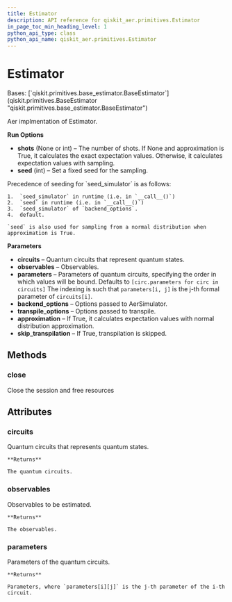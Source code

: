 ```yaml
---
title: Estimator
description: API reference for qiskit_aer.primitives.Estimator
in_page_toc_min_heading_level: 1
python_api_type: class
python_api_name: qiskit_aer.primitives.Estimator
---
```


# Estimator

<Class id="qiskit_aer.primitives.Estimator" isDedicatedPage={true} github="https://github.com/qiskit/qiskit-aer/tree/stable/0.11/qiskit_aer/primitives/estimator.py" signature="Estimator(circuits: Iterable[QuantumCircuit] | QuantumCircuit, observables: Iterable[SparsePauliOp] | SparsePauliOp, *args, parameters: Iterable[Iterable[Parameter]] | None = None, **kwargs)" modifiers="class">
  Bases: [`qiskit.primitives.base_estimator.BaseEstimator`](qiskit.primitives.BaseEstimator "qiskit.primitives.base_estimator.BaseEstimator")

  Aer implmentation of Estimator.

  **Run Options**

  *   **shots** (None or int) – The number of shots. If None and approximation is True, it calculates the exact expectation values. Otherwise, it calculates expectation values with sampling.
  *   **seed** (int) – Set a fixed seed for the sampling.

  <Admonition title="Note" type="note">
    Precedence of seeding for `seed_simulator` is as follows:

    1.  `seed_simulator` in runtime (i.e. in `__call__()`)
    2.  `seed` in runtime (i.e. in `__call__()`)
    3.  `seed_simulator` of `backend_options`.
    4.  default.

    `seed` is also used for sampling from a normal distribution when approximation is True.
  </Admonition>

  **Parameters**

  *   **circuits** – Quantum circuits that represent quantum states.
  *   **observables** – Observables.
  *   **parameters** – Parameters of quantum circuits, specifying the order in which values will be bound. Defaults to `[circ.parameters for circ in circuits]` The indexing is such that `parameters[i, j]` is the j-th formal parameter of `circuits[i]`.
  *   **backend\_options** – Options passed to AerSimulator.
  *   **transpile\_options** – Options passed to transpile.
  *   **approximation** – If True, it calculates expectation values with normal distribution approximation.
  *   **skip\_transpilation** – If True, transpilation is skipped.

  ## Methods

  <span id="qiskit-aer-primitives-estimator-close" />

  ### close

  <Function id="qiskit_aer.primitives.Estimator.close" signature="Estimator.close()">
    Close the session and free resources
  </Function>

  ## Attributes

  ### circuits

  <Attribute id="qiskit_aer.primitives.Estimator.circuits">
    Quantum circuits that represents quantum states.

    **Returns**

    The quantum circuits.
  </Attribute>

  ### observables

  <Attribute id="qiskit_aer.primitives.Estimator.observables">
    Observables to be estimated.

    **Returns**

    The observables.
  </Attribute>

  ### parameters

  <Attribute id="qiskit_aer.primitives.Estimator.parameters">
    Parameters of the quantum circuits.

    **Returns**

    Parameters, where `parameters[i][j]` is the j-th parameter of the i-th circuit.
  </Attribute>
</Class>

